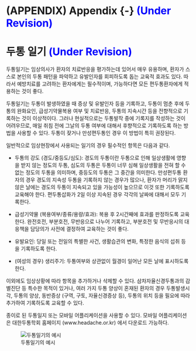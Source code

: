 \cleardoublepage

# (APPENDIX) Appendix {-} <span style="color:blue;"> (Under Revision) </span>

# 두통 일기 <span style="color:blue;"> (Under Revision) </span>

두통일기는 임상의사가 환자의 치료반응을 평가하는데 있어서 매우 유용하며, 환자가 스스로 본인의 두통 패턴을 파악하고 유발인자를 회피하도록 돕는 교육적 효과도 있다. 따라서 예방치료를 고려하는 환자에게는 필수적이며, 가능하다면 모든 편두통환자에게 적용하는 것이 좋다. 

두통일기는 두통이 발생하였을 때 증상 및 유발인자 등을 기록하고, 두통이 멈춘 후에 두통의 완화요인, 급성기약물복용 여부 및 치료반응, 두통의 지속시간 등을 전향적으로 기록하는 것이 이상적이다. 그러나 현실적으로는 두통발작 중에 기록지를 작성하는 것이 어려우므로, 매일 취침 전에 그날의 두통 여부에 대해서 후향적으로 기록하도록 하는 방법을 사용할 수 있다. 두통이 잦거나 만성편두통인 경우 이 방법이 특히 권장된다.

일반적으로 임상현장에서 사용되는 일기의 경우 필수적인 항목은 다음과 같다.

- 두통의 강도 (경도/중등도/심도): 경도의 두통이란 두통으로 인해 일상생활에 영향을 받지 않는 정도의 두통, 심도의 두통은 두통이 너무 심해 일상생활을 전혀 할 수 없는 정도의 두통을 의미하며, 중등도의 두통은 그 중간을 의미한다. 만성편두통 환자의 경우 경도의 지속성 두통을 기록하지 않는 경우가 많으나, 환자가 머리가 맑지 않은 날에는 경도의 두통이 지속되고 있을 가능성이 높으므로 이것 또한 기록하도록 교육해야 한다. 편두통삽화가 2일 이상 지속된 경우 각각의 날짜에 대해서 모두 기록한다.

- 급성기약물 (복용여부/종류/용량/효과): 복용 후 2시간째에 효과를 판정하도록 교육한다. 완전호전, 부분호전, 무반응으로 나누어 기록하고, 부분호전 및 무반응시의 대응책을 담당의가 사전에 결정하여 교육하는 것이 좋다. 

- 유발요인: 당일 또는 전일의 특별한 사건, 생활습관의 변화, 특정한 음식의 섭취 등을 기록하도록 한다.

- (여성의 경우) 생리주기: 두통여부와 상관없이 월경이 일어난 모든 날에 표시하도록 한다.

이외에도 임상상황에 따라 항목을 추가하거나 삭제할 수 있다. 삼차자율신경두통과의 감별진단 등 특수한 목적이 있거나, 여러 가지 두통 양상이 혼재된 환자의 경우 두통발생시각, 두통의 양상, 동반증상 (구역, 구토, 자율신경증상 등), 두통의 위치 등을 필요에 따라 추가하여 기록하도록 교육할 수 있다.

종이로 된 두통일지 또는 모바일 어플리케이션을 사용할 수 있다. 모바일 어플리케이션은 대한두통학회 홈페이지 (www.headache.or.kr) 에서 다운로드 가능하다. 

![두통일기의 예시](static/DiaryExample.png) 
